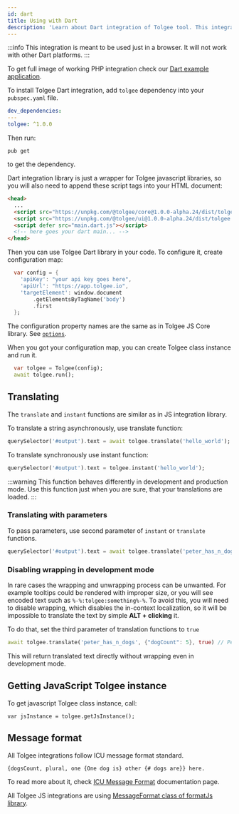 ```yaml
---
id: dart
title: Using with Dart
description: 'Learn about Dart integration of Tolgee tool. This integration is meant to be used just in a browser. It will not work with other Dart platforms'
---
```


:::info
This integration is meant to be used just in a browser. It will not work with other Dart platforms.
:::

To get full image of working PHP integration check our [Dart example application](https://github.com/tolgee/dart-example).

To install Tolgee Dart integration, add `tolgee` dependency into your `pubspec.yaml` file.

```yaml
dev_dependencies:
---
tolgee: ^1.0.0
```

Then run:

    pub get

to get the dependency.

Dart integration library is just a wrapper for Tolgee javascript libraries, so you will also need to append these
script tags into your HTML document:

```html
<head>
  ...
  <script src="https://unpkg.com/@tolgee/core@1.0.0-alpha.24/dist/tolgee.window.js"></script>
  <script src="https://unpkg.com/@tolgee/ui@1.0.0-alpha.24/dist/tolgee.window.js"></script>
  <script defer src="main.dart.js"></script>
  <!-- here goes your dart main... -->
</head>
```

Then you can use Tolgee Dart library in your code. To configure it, create configuration map:

```dart
  var config = {
    'apiKey': "your api key goes here",
    'apiUrl': "https://app.tolgee.io",
    'targetElement': window.document
        .getElementsByTagName('body')
        .first
  };
```

The configuration property names are the same as in Tolgee JS Core library. See [`options`](./api/core_package/options).

When you got your configuration map, you can create Tolgee class instance and run it.

```dart
  var tolgee = Tolgee(config);
  await tolgee.run();
```

## Translating

The `translate` and `instant` functions are similar as in JS integration library.

To translate a string asynchronously, use translate function:

```dart
querySelector('#output').text = await tolgee.translate('hello_world');
```

To translate synchronously use instant function:

```dart
querySelector('#output').text = tolgee.instant('hello_world');
```

:::warning
This function behaves differently in development and production mode.
Use this function just when you are sure, that your translations are loaded.
:::

### Translating with parameters

To pass parameters, use second parameter of `instant` or `translate` functions.

```dart
querySelector('#output').text = await tolgee.translate('peter_has_n_dogs', {"dogCount": 5});
```

### Disabling wrapping in development mode

In rare cases the wrapping and unwrapping process can be unwanted. For example tooltips could be rendered with improper
size, or you will see encoded text such as `%-%:tolgee:something%-%`. To avoid this, you will need to disable wrapping, which
disables the in-context localization, so it will be impossible to translate the text by simple **ALT + clicking** it.

To do that, set the third parameter of translation functions to `true`

```dart
await tolgee.translate('peter_has_n_dogs', {"dogCount": 5}, true) // Peter has 5 dogs
```

This will return translated text directly without wrapping even in development mode.

## Getting JavaScript Tolgee instance

To get javascript Tolgee class instance, call:

```
var jsInstance = tolgee.getJsInstance();
```

## Message format

All Tolgee integrations follow ICU message format standard.

`{dogsCount, plural, one {One dog is} other {# dogs are}} here.`

To read more about it, check
[ICU Message Format](/docs/icu-message-format) documentation page.

All Tolgee JS integrations are using [MessageFormat class of formatJs library](https://formatjs.io/docs/intl-messageformat/).
